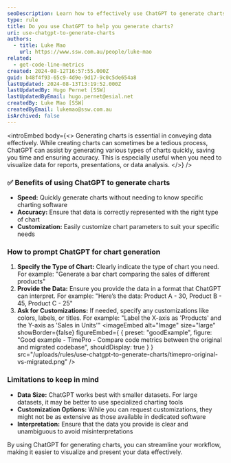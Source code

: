 ```yaml
---
seoDescription: Learn how to effectively use ChatGPT to generate charts for your reports, presentations, and data analysis needs.
type: rule
title: Do you use ChatGPT to help you generate charts?
uri: use-chatgpt-to-generate-charts
authors:
  - title: Luke Mao
    url: https://www.ssw.com.au/people/luke-mao
related:
  - get-code-line-metrics
created: 2024-08-12T16:57:55.000Z
guid: b48f4f93-65c9-4d9e-9d17-9c0c5de654a8
lastUpdated: 2024-08-13T13:19:52.000Z
lastUpdatedBy: Hugo Pernet [SSW]
lastUpdatedByEmail: hugo.pernet@esial.net
createdBy: Luke Mao [SSW]
createdByEmail: lukemao@ssw.com.au
isArchived: false
---
```


<introEmbed
  body={<>
Generating charts is essential in conveying data effectively. While creating charts can sometimes be a tedious process, ChatGPT can assist by generating various types of charts quickly, saving you time and ensuring accuracy. This is especially useful when you need to visualize data for reports, presentations, or data analysis.
  </>}
/>
### ✅ Benefits of using ChatGPT to generate charts

* **Speed:** Quickly generate charts without needing to know specific charting software
* **Accuracy:** Ensure that data is correctly represented with the right type of chart
* **Customization:** Easily customize chart parameters to suit your specific needs

### How to prompt ChatGPT for chart generation

1. **Specify the Type of Chart:** Clearly indicate the type of chart you need. For example: "Generate a bar chart comparing the sales of different products"
2. **Provide the Data:** Ensure you provide the data in a format that ChatGPT can interpret. For example: "Here’s the data: Product A - 30, Product B - 45, Product C - 25"
3. **Ask for Customizations:** If needed, specify any customizations like colors, labels, or titles. For example: "Label the X-axis as 'Products' and the Y-axis as 'Sales in Units'"
<imageEmbed
  alt="Image"
  size="large"
  showBorder={false}
  figureEmbed={ {
    preset: "goodExample",
    figure: "Good example - TimePro - Compare code metrics between the original and migrated codebase",
    shouldDisplay: true
  } }
  src="/uploads/rules/use-chatgpt-to-generate-charts/timepro-original-vs-migrated.png"
/>

### Limitations to keep in mind

* **Data Size:** ChatGPT works best with smaller datasets. For large datasets, it may be better to use specialized charting tools
* **Customization Options:** While you can request customizations, they might not be as extensive as those available in dedicated software
* **Interpretation:** Ensure that the data you provide is clear and unambiguous to avoid misinterpretations

By using ChatGPT for generating charts, you can streamline your workflow, making it easier to visualize and present your data effectively.
